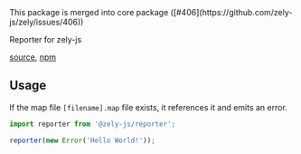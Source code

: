 <Box type="error">
  This package is merged into core package
  ([#406](https://github.com/zely-js/zely/issues/406))
</Box>

Reporter for zely-js

[source](https://github.com/zely-js/zely/tree/zely3/packages/zely-js-reporter), [npm](https://www.npmjs.com/package/@zely-js/reporter)

## Usage

If the map file `[filename].map` file exists, it references it and emits an error.

```ts
import reporter from '@zely-js/reporter';

reporter(new Error('Hello World!'));
```

